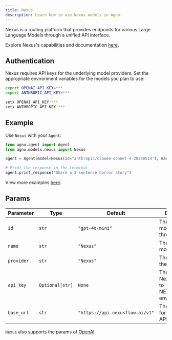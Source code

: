 ```yaml
---
title: Nexus
description: Learn how to use Nexus models in Agno.
---
```


Nexus is a routing platform that provides endpoints for various Large Language Models through a unified API interface.

Explore Nexus's capabilities and documentation [here](https://nexusrouter.com/).

## Authentication

Nexus requires API keys for the underlying model providers. Set the appropriate environment variables for the models you plan to use:

<CodeGroup>

```bash Mac
export OPENAI_API_KEY=***
export ANTHROPIC_API_KEY=***
```

```bash Windows
setx OPENAI_API_KEY ***
setx ANTHROPIC_API_KEY ***
```

</CodeGroup>

## Example

Use `Nexus` with your `Agent`:

<CodeGroup>

```python agent.py
from agno.agent import Agent
from agno.models.nexus import Nexus

agent = Agent(model=Nexus(id="anthropic/claude-sonnet-4-20250514"), markdown=True)

# Print the response in the terminal
agent.print_response("Share a 2 sentence horror story")

```

</CodeGroup>

<Note> View more examples [here](/examples/models/nexus/basic). </Note>

## Params

| Parameter    | Type               | Default                        | Description                                                           |
| ------------ | ------------------ | ------------------------------ | --------------------------------------------------------------------- |
| `id`         | `str`              | `"gpt-4o-mini"`                | The id of the model to use through Nexus                             |
| `name`       | `str`              | `"Nexus"`                      | The name of the model                                                 |
| `provider`   | `str`              | `"Nexus"`                      | The provider of the model                                             |
| `api_key`    | `Optional[str]`    | `None`                         | The API key for Nexus (defaults to NEXUS_API_KEY env var)            |
| `base_url`   | `str`              | `"https://api.nexusflow.ai/v1"` | The base URL for the Nexus API                                      |

`Nexus` also supports the params of [OpenAI](/reference/models/openai).